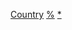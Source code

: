 {{Categories by country|nocat}}
{{containercat}}

[[Category:亞洲人禍|Country]]
[[Category:亞洲各國災難|%]]
[[Category:各国人祸|*]]